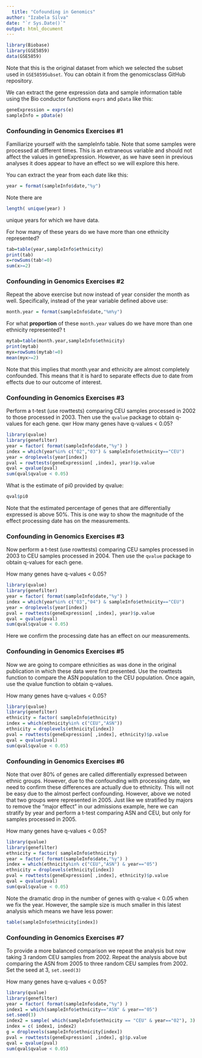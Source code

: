 ```yaml
---
  title: "Cofounding in Genomics"
author: "Izabela Silva"
date: "`r Sys.Date()`"
output: html_document
---
```


```r
library(Biobase)
library(GSE5859)
data(GSE5859)
```

Note that this is the original dataset from which we selected the subset used in `GSE5859Subset`.  You can obtain it from the genomicsclass GitHub repository.

We can extract the gene expression data and sample information table using the Bio conductor functions `exprs` and `pData` like this:

```r
geneExpression = exprs(e)
sampleInfo = pData(e)
```

### Confounding in Genomics Exercises #1  

Familiarize yourself with the sampleInfo table. Note that some samples were processed at different times. This is an extraneous variable and should not affect the values in geneExpression. However, as we have seen in previous analyses it does appear to have an effect so we will explore this here.

You can extract the year from each date like this:

```r
year = format(sampleInfo$date,"%y")
```
Note there are

```r
length( unique(year) )
```
unique years for which we have data.

For how many of these years do we have more than one ethnicity represented?

```r
tab=table(year,sampleInfo$ethnicity)
print(tab)
x=rowSums(tab!=0)
sum(x>=2)
```

### Confounding in Genomics Exercises #2

Repeat the above exercise but now instead of year consider the month as well. Specifically, instead of the year variable defined above use:

```r
month.year = format(sampleInfo$date,"%m%y")
```
For what __proportion__ of these `month.year` values do we have more than one ethnicity represented?
t
```r
mytab=table(month.year,sampleInfo$ethnicity)
print(mytab)
myx=rowSums(mytab!=0)
mean(myx>=2)
```
Note that this implies that month.year and ethnicity are almost completely confounded. This means that it is hard to separate effects due to date from effects due to our outcome of interest.

### Confounding in Genomics Exercises #3  

Perform a t-test (use rowttests) comparing CEU samples processed in 2002 to those processed in 2003. Then use the `qvalue` package to obtain q-values for each gene.
qwr
How many genes have q-values < 0.05?

```r
library(qvalue)
library(genefilter)
year = factor( format(sampleInfo$date,"%y") )
index = which(year%in% c("02","03") & sampleInfo$ethnicity=="CEU")
year = droplevels(year[index])
pval = rowttests(geneExpression[ ,index], year)$p.value
qval = qvalue(pval)
sum(qval$qvalue < 0.05)
```
 
What is the estimate of pi0 provided by qvalue:

```r
qval$pi0
```
Note that the estimated percentage of genes that are differentially expressed is above 50%. This is one way to show the magnitude of the effect processing date has on the measurements.

### Confounding in Genomics Exercises #3    

Now perform a t-test (use rowttests) comparing CEU samples processed in 2003 to CEU samples processed in 2004. Then use the `qvalue` package to obtain q-values for each gene.

How many genes have q-values < 0.05?

```r
library(qvalue)
library(genefilter)
year = factor( format(sampleInfo$date,"%y") )
index = which(year%in% c("03","04") & sampleInfo$ethnicity=="CEU")
year = droplevels(year[index])
pval = rowttests(geneExpression[ ,index], year)$p.value
qval = qvalue(pval)
sum(qval$qvalue < 0.05)
```
Here we confirm the processing date has an effect on our measurements.

### Confounding in Genomics Exercises #5

Now we are going to compare ethnicities as was done in the original publication in which these data were first presented. Use the rowttests function to compare the ASN population to the CEU population. Once again, use the qvalue function to obtain q-values.

How many genes have q-values < 0.05?

```r
library(qvalue)
library(genefilter)
ethnicity = factor( sampleInfo$ethnicity)
index = which(ethnicity%in% c("CEU","ASN"))
ethnicity = droplevels(ethnicity[index])
pval = rowttests(geneExpression[ ,index], ethnicity)$p.value
qval = qvalue(pval)
sum(qval$qvalue < 0.05)
```

### Confounding in Genomics Exercises #6

Note that over 80% of genes are called differentially expressed between ethnic groups. However, due to the confounding with processing date, we need to confirm these differences are actually due to ethnicity. This will not be easy due to the almost perfect confounding. However, above we noted that two groups were represented in 2005. Just like we stratified by majors to remove the "major effect" in our admissions example, here we can stratify by year and perform a t-test comparing ASN and CEU, but only for samples processed in 2005.

How many genes have q-values < 0.05?

```r
library(qvalue)
library(genefilter)
ethnicity = factor( sampleInfo$ethnicity)
year = factor( format(sampleInfo$date,"%y") )
index = which(ethnicity%in% c("CEU","ASN") & year=="05")
ethnicity = droplevels(ethnicity[index])
pval = rowttests(geneExpression[ ,index], ethnicity)$p.value
qval = qvalue(pval)
sum(qval$qvalue < 0.05)
```
Note the dramatic drop in the number of genes with q-value < 0.05 when we fix the year. However, the sample size is much smaller in this latest analysis which means we have less power:

```r
table(sampleInfo$ethnicity[index])
```

### Confounding in Genomics Exercises #7

To provide a more balanced comparison we repeat the analysis but now taking 3 random CEU samples from 2002. Repeat the analysis above but comparing the ASN from 2005 to three random CEU samples from 2002. Set the seed at 3, `set.seed(3)`

How many genes have q-values < 0.05?

```r
library(qvalue)
library(genefilter)
year = factor( format(sampleInfo$date,"%y") )
index1 = which(sampleInfo$ethnicity=="ASN" & year=="05")
set.seed(3)
index2 = sample( which(sampleInfo$ethnicity == "CEU" & year=="02"), 3)
index = c( index1, index2)
g = droplevels(sampleInfo$ethnicity[index])
pval = rowttests(geneExpression[ ,index], g)$p.value
qval = qvalue(pval)
sum(qval$qvalue < 0.05)
```